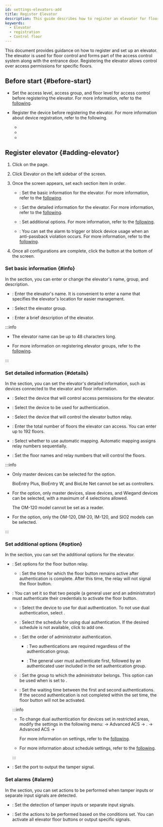 ```yaml
---
id: settings-elevators-add
title: Register Elevator
description: This guide describes how to register an elevator for floor control.
keywords:
  - Elevator
  - registration
  - Control floor
---
```


This document provides guidance on how to register and set up an elevator. The elevator is used for floor control and forms part of the access control system along with the entrance door. Registering the elevator allows control over access permissions for specific floors.

## Before start {#before-start}

* Set the access level, access group, and floor level for access control before registering the elevator. For more information, refer to the [following](#).

* Register the device before registering the elevator. For more information about device registration, refer to the following.

  * <DocLink docId='platform/biostar_x/settings-adding-devices' />

  * <DocLink docId='platform/biostar_x/settings-adding-wiegand' />

  * <DocLink docId='platform/biostar_x/settings-adding-slave-device' />

## Register elevator {#adding-elevator}

1. Click <Cmd sid='shell.header.setting' /> on the <Cmd sid='shell.header.launcher' /> page.

2. Click <Cmd>Elevator</Cmd> on the left sidebar of the screen.

3. Once the <Cmd sid='elevator.new.title' product='2' /> screen appears, set each section item in order.

   * <Cmd sid='common.information' product='2' />: Set the basic information for the elevator. For more information, refer to the [following](#info).

   * <Cmd sid='common.detail' product='2' />: Set the detailed information for the elevator. For more information, refer to the [following](#details).

   * <Cmd sid='common.option' product='2' />: Set additional options. For more information, refer to the [following](#option).

   * <Cmd sid='door.alarm' product='2' />: You can set the alarm to trigger or block device usage when an anti-passback violation occurs. For more information, refer to the [following](#alarm).

4. Once all configurations are complete, click the <Cmd sid='button.apply' product='2' /> button at the bottom of the screen.

### Set basic information {#info}

In the <Cmd sid='common.information' product='2' /> section, you can enter or change the elevator's name, group, and description.

* <Cmd sid='common.name' product='2' />: Enter the elevator's name. It is convenient to enter a name that specifies the elevator's location for easier management.

* <Cmd sid='common.group' product='2' />: Select the elevator group.

* <Cmd sid='common.description' product='2' />: Enter a brief description of the elevator.

:::info

* The elevator name can be up to 48 characters long.

* For more information on registering elevator groups, refer to the [following](settings-manage-elevators-group).

:::

### Set detailed information {#details}

In the <Cmd sid='common.detail' product='2' /> section, you can set the elevator's detailed information, such as devices connected to the elevator and floor information.

* <Cmd sid='elevator.list.column.controller' product='2' />: Select the device that will control access permissions for the elevator.

* <Cmd sid='elevator.list.column.reader' product='2' />: Select the device to be used for authentication.

* <Cmd sid='elevator.list.column.module' product='2' />: Select the device that will control the elevator button relay.

* <Cmd sid='elevator.floor.totalFloor' product='2' />: Enter the total number of floors the elevator can access. You can enter up to 192 floors.

* <Cmd sid='user.list.csvImport.autoMapping' product='2' />: Select whether to use automatic mapping. Automatic mapping assigns relay numbers sequentially.

* <Cmd sid='elevator.floor.setting.title' product='2' />: Set the floor names and relay numbers that will control the floors.

:::info

* Only master devices can be selected for the <Cmd sid='elevator.list.column.controller' product='2' /> option.

  BioEntry Plus, BioEntry W, and BioLite Net cannot be set as controllers.

* For the <Cmd sid='elevator.list.column.reader' product='2' /> option, only master devices, slave devices, and Wiegand devices can be selected, with a maximum of 4 selections allowed.

  The OM-120 model cannot be set as a reader.

* For the <Cmd sid='elevator.list.column.module' product='2' /> option, only the OM-120, DM-20, IM-120, and SIO2 models can be selected.

:::

### Set additional options {#option}

In the <Cmd sid='common.option' product='2' /> section, you can set the additional options for the elevator.

* <Cmd sid='elevator.option.relayTime' product='2' />: Set options for the floor button relay.

  * <Cmd sid='door.openTime' product='2' />: Set the time for which the floor button remains active after authentication is complete. After this time, the relay will not signal the floor button.

* <Cmd sid='door.dualAuthentication' product='2' />: You can set it so that two people (a general user and an administrator) must authenticate their credentials to activate the floor button.

  * <Cmd sid='common.device' product='2' />: Select the device to use for dual authentication. To not use dual authentication, select <Cmd sid='common.none' product='2' />.

  * <Cmd sid='door.schedule' product='2' />: Select the schedule for using dual authentication. If the desired schedule is not available, click <Cmd sid='button.plusAddSchedule' product='2' /> to add one.

  * <Cmd sid='door.dualAuthentication.approvalType' product='2' />: Set the order of administrator authentication.

    * <Cmd sid='door.dualAuthentication.approvalType.none' product='2' />: Two authentications are required regardless of the authentication group.

    * <Cmd sid='door.dualAuthentication.approvalType.last' product='2' />: The general user must authenticate first, followed by an authenticated user included in the set authentication group.

  * <Cmd sid='door.approvalGroup' product='2' />: Set the group to which the administrator belongs. This option can be used when <Cmd sid='door.dualAuthentication.approvalType' product='2' /> is set to <Cmd sid='door.dualAuthentication.approvalType.last' product='2' />.

  * <Cmd sid='door.authenticationTimeout' product='2' />: Set the waiting time between the first and second authentications. If the second authentication is not completed within the set time, the floor button will not be activated.

  :::info

  * To change dual authentication for devices set in restricted areas, modify the settings in the following menu: <Cmd sid='shell.header.setting' /> → <Cmd>Advanced ACS</Cmd> → <Cmd sid='zone.occupancy.title' product='2' />. <Cmd sid='shell.header.setting' /> → <Cmd>Advanced ACS</Cmd> → <Cmd sid='zone.occupancy.title' product='2' />

    For more information on <Cmd sid='zone.occupancy.title' product='2' /> settings, refer to the [following](#).

  * For more information about schedule settings, refer to the [following](settings-schedule).

  :::

* <Cmd sid='device.info.wiegandTamper' product='2' />: Set the port to output the tamper signal.

### Set alarms {#alarm}

In the <Cmd sid='door.alarm' product='2' /> section, you can set actions to be performed when tamper inputs or separate input signals are detected.

* <Cmd sid='triggerAction.trigger' product='2' />: Set the detection of tamper inputs or separate input signals.

* <Cmd sid='triggerAction.action' product='2' />: Set the actions to be performed based on the conditions set. You can activate all elevator floor buttons or output specific signals.
